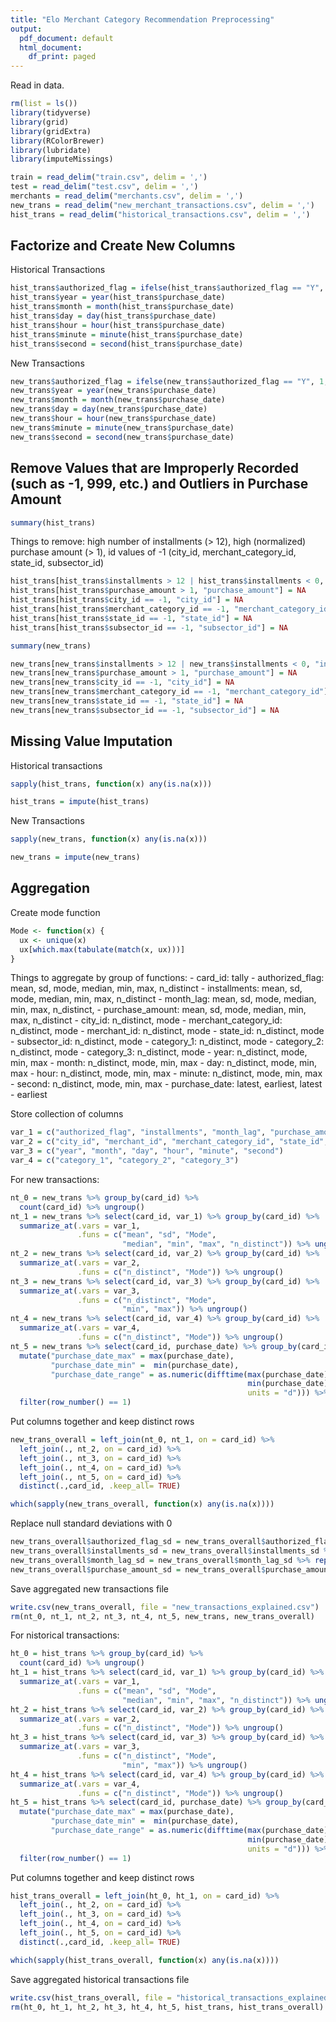```yaml
---
title: "Elo Merchant Category Recommendation Preprocessing"
output:
  pdf_document: default
  html_document:
    df_print: paged
---
```


Read in data.
```r
rm(list = ls())
library(tidyverse)
library(grid)
library(gridExtra)
library(RColorBrewer)
library(lubridate)
library(imputeMissings)

train = read_delim("train.csv", delim = ',')
test = read_delim("test.csv", delim = ',')
merchants = read_delim("merchants.csv", delim = ',')
new_trans = read_delim("new_merchant_transactions.csv", delim = ',')
hist_trans = read_delim("historical_transactions.csv", delim = ',')
```

## Factorize and Create New Columns

Historical Transactions
```r
hist_trans$authorized_flag = ifelse(hist_trans$authorized_flag == "Y", 1, 0)
hist_trans$year = year(hist_trans$purchase_date)
hist_trans$month = month(hist_trans$purchase_date)
hist_trans$day = day(hist_trans$purchase_date)
hist_trans$hour = hour(hist_trans$purchase_date)
hist_trans$minute = minute(hist_trans$purchase_date)
hist_trans$second = second(hist_trans$purchase_date)
```

New Transactions
```r
new_trans$authorized_flag = ifelse(new_trans$authorized_flag == "Y", 1, 0)
new_trans$year = year(new_trans$purchase_date)
new_trans$month = month(new_trans$purchase_date)
new_trans$day = day(new_trans$purchase_date)
new_trans$hour = hour(new_trans$purchase_date)
new_trans$minute = minute(new_trans$purchase_date)
new_trans$second = second(new_trans$purchase_date)
```


## Remove Values that are Improperly Recorded (such as -1, 999, etc.) and Outliers in Purchase Amount
```r
summary(hist_trans)
```

Things to remove: high number of installments (> 12), high (normalized) purchase amount (> 1), id values of -1 (city_id, merchant_category_id, state_id, subsector_id)

```r
hist_trans[hist_trans$installments > 12 | hist_trans$installments < 0, "installments"] = NA
hist_trans[hist_trans$purchase_amount > 1, "purchase_amount"] = NA
hist_trans[hist_trans$city_id == -1, "city_id"] = NA
hist_trans[hist_trans$merchant_category_id == -1, "merchant_category_id"] = NA
hist_trans[hist_trans$state_id == -1, "state_id"] = NA
hist_trans[hist_trans$subsector_id == -1, "subsector_id"] = NA
```

```r
summary(new_trans)
```

```r
new_trans[new_trans$installments > 12 | new_trans$installments < 0, "installments"] = NA
new_trans[new_trans$purchase_amount > 1, "purchase_amount"] = NA
new_trans[new_trans$city_id == -1, "city_id"] = NA
new_trans[new_trans$merchant_category_id == -1, "merchant_category_id"] = NA
new_trans[new_trans$state_id == -1, "state_id"] = NA
new_trans[new_trans$subsector_id == -1, "subsector_id"] = NA
```

## Missing Value Imputation 

Historical transactions
```r
sapply(hist_trans, function(x) any(is.na(x)))
```

```r
hist_trans = impute(hist_trans)
```

New Transactions
```r
sapply(new_trans, function(x) any(is.na(x)))
```

```r
new_trans = impute(new_trans)
```

## Aggregation

Create mode function
```r
Mode <- function(x) {
  ux <- unique(x)
  ux[which.max(tabulate(match(x, ux)))]
}
```

Things to aggregate by group of functions:
- card_id: tally
- authorized_flag: mean, sd, mode, median, min, max, n_distinct
- installments: mean, sd, mode, median, min, max, n_distinct
- month_lag: mean, sd, mode, median, min, max, n_distinct,
- purchase_amount: mean, sd, mode, median, min, max, n_distinct
- city_id: n_distinct, mode
- merchant_category_id: n_distinct, mode
- merchant_id: n_distinct, mode
- state_id: n_distinct, mode
- subsector_id: n_distinct, mode
- category_1: n_distinct, mode
- category_2: n_distinct, mode
- category_3: n_distinct, mode
- year: n_distinct, mode, min, max
- month: n_distinct, mode, min, max
- day: n_distinct, mode, min, max
- hour: n_distinct, mode, min, max
- minute: n_distinct, mode, min, max
- second: n_distinct, mode, min, max
- purchase_date: latest, earliest, latest - earliest

Store collection of columns
```r
var_1 = c("authorized_flag", "installments", "month_lag", "purchase_amount")
var_2 = c("city_id", "merchant_id", "merchant_category_id", "state_id", "subsector_id")
var_3 = c("year", "month", "day", "hour", "minute", "second")
var_4 = c("category_1", "category_2", "category_3")
```

For new transactions:
```r
nt_0 = new_trans %>% group_by(card_id) %>% 
  count(card_id) %>% ungroup()
nt_1 = new_trans %>% select(card_id, var_1) %>% group_by(card_id) %>% 
  summarize_at(.vars = var_1, 
               .funs = c("mean", "sd", "Mode",
                         "median", "min", "max", "n_distinct")) %>% ungroup()
nt_2 = new_trans %>% select(card_id, var_2) %>% group_by(card_id) %>% 
  summarize_at(.vars = var_2, 
               .funs = c("n_distinct", "Mode")) %>% ungroup() 
nt_3 = new_trans %>% select(card_id, var_3) %>% group_by(card_id) %>% 
  summarize_at(.vars = var_3, 
               .funs = c("n_distinct", "Mode", 
                         "min", "max")) %>% ungroup() 
nt_4 = new_trans %>% select(card_id, var_4) %>% group_by(card_id) %>% 
  summarize_at(.vars = var_4, 
               .funs = c("n_distinct", "Mode")) %>% ungroup() 
nt_5 = new_trans %>% select(card_id, purchase_date) %>% group_by(card_id) %>% 
  mutate("purchase_date_max" = max(purchase_date), 
         "purchase_date_min" =  min(purchase_date), 
         "purchase_date_range" = as.numeric(difftime(max(purchase_date), 
                                                     min(purchase_date), 
                                                     units = "d"))) %>% 
  filter(row_number() == 1)
```

Put columns together and keep distinct rows 
```r
new_trans_overall = left_join(nt_0, nt_1, on = card_id) %>% 
  left_join(., nt_2, on = card_id) %>% 
  left_join(., nt_3, on = card_id) %>% 
  left_join(., nt_4, on = card_id) %>% 
  left_join(., nt_5, on = card_id) %>% 
  distinct(.,card_id, .keep_all= TRUE)
```

```r
which(sapply(new_trans_overall, function(x) any(is.na(x))))
```

Replace null standard deviations with 0
```r
new_trans_overall$authorized_flag_sd = new_trans_overall$authorized_flag_sd %>% replace_na(0)
new_trans_overall$installments_sd = new_trans_overall$installments_sd %>% replace_na(0)
new_trans_overall$month_lag_sd = new_trans_overall$month_lag_sd %>% replace_na(0)
new_trans_overall$purchase_amount_sd = new_trans_overall$purchase_amount_sd %>% replace_na(0)
```

Save aggregated new transactions file
```r
write.csv(new_trans_overall, file = "new_transactions_explained.csv")
rm(nt_0, nt_1, nt_2, nt_3, nt_4, nt_5, new_trans, new_trans_overall)
```

For nistorical transactions: 
```r
ht_0 = hist_trans %>% group_by(card_id) %>% 
  count(card_id) %>% ungroup() 
ht_1 = hist_trans %>% select(card_id, var_1) %>% group_by(card_id) %>% 
  summarize_at(.vars = var_1, 
               .funs = c("mean", "sd", "Mode", 
                         "median", "min", "max", "n_distinct")) %>% ungroup() 
ht_2 = hist_trans %>% select(card_id, var_2) %>% group_by(card_id) %>% 
  summarize_at(.vars = var_2, 
               .funs = c("n_distinct", "Mode")) %>% ungroup() 
ht_3 = hist_trans %>% select(card_id, var_3) %>% group_by(card_id) %>% 
  summarize_at(.vars = var_3, 
               .funs = c("n_distinct", "Mode", 
                         "min", "max")) %>% ungroup() 
ht_4 = hist_trans %>% select(card_id, var_4) %>% group_by(card_id) %>% 
  summarize_at(.vars = var_4, 
               .funs = c("n_distinct", "Mode")) %>% ungroup() 
ht_5 = hist_trans %>% select(card_id, purchase_date) %>% group_by(card_id) %>% 
  mutate("purchase_date_max" = max(purchase_date), 
         "purchase_date_min" =  min(purchase_date), 
         "purchase_date_range" = as.numeric(difftime(max(purchase_date), 
                                                     min(purchase_date), 
                                                     units = "d"))) %>% 
  filter(row_number() == 1)
```

Put columns together and keep distinct rows
```r
hist_trans_overall = left_join(ht_0, ht_1, on = card_id) %>% 
  left_join(., ht_2, on = card_id) %>% 
  left_join(., ht_3, on = card_id) %>% 
  left_join(., ht_4, on = card_id) %>% 
  left_join(., ht_5, on = card_id) %>% 
  distinct(.,card_id, .keep_all= TRUE)
```

```r
which(sapply(hist_trans_overall, function(x) any(is.na(x))))
```

Save aggregated historical transactions file
```r
write.csv(hist_trans_overall, file = "historical_transactions_explained.csv")
rm(ht_0, ht_1, ht_2, ht_3, ht_4, ht_5, hist_trans, hist_trans_overall)
```
